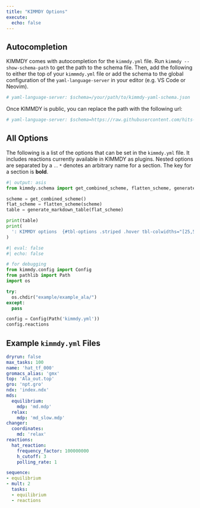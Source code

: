 ```yaml
---
title: "KIMMDY Options"
execute:
  echo: false
---
```


## Autocompletion

KIMMDY comes with autocompletion for the `kimmdy.yml` file.
Run `kimmdy --show-schema-path` to get the path to the schema file.
Then, add the following to either the top of your `kimmmdy.yml` file or
add the schema to the global configuration of the `yaml-language-server` in your editor
(e.g. VS Code or Neovim).

```.yaml
# yaml-language-server: $schema=/your/path/to/kimmdy-yaml-schema.json
```

Once KIMMDY is public, you can replace the path with the following url:

```.yaml
# yaml-language-server: $schema=https://raw.githubusercontent.com/hits-mbm-dev/kimmdy/main/src/kimmdy/kimmdy-yaml-schema.json
```

## All Options

The following is a list of the options that can be set in the `kimmdy.yml` file.
It includes reactions currently available in KIMMDY as plugins.
Nested options are separated by a `.`.
`*` denotes an arbitrary name for a section.
The key for a section is **bold**.

```python
#| output: asis
from kimmdy.schema import get_combined_scheme, flatten_scheme, generate_markdown_table

scheme = get_combined_scheme()
flat_scheme = flatten_scheme(scheme)
table = generate_markdown_table(flat_scheme)

print(table)
print(
  ': KIMMDY options  {#tbl-options .striped .hover tbl-colwidths="[25,50,15,15]"}'
)
```


```python
#| eval: false
#| echo: false

# for debugging
from kimmdy.config import Config
from pathlib import Path
import os

try:
  os.chdir("example/example_ala/")
except:
  pass

config = Config(Path('kimmdy.yml'))
config.reactions
```

## Example `kimmdy.yml` Files

```.yaml
dryrun: false
max_tasks: 100
name: 'hat_tf_000'
gromacs_alias: 'gmx'
top: 'Ala_out.top'
gro: 'npt.gro'
ndx: 'index.ndx'
mds:
  equilibrium:
    mdp: 'md.mdp'
  relax:
    mdp: 'md_slow.mdp'
changer:
  coordinates:
    md: 'relax'      
reactions:
  hat_reaction:
    frequency_factor: 100000000
    h_cutoff: 3
    polling_rate: 1

sequence:
- equilibrium
- mult: 2
  tasks:
  - equilibrium
  - reactions
```


